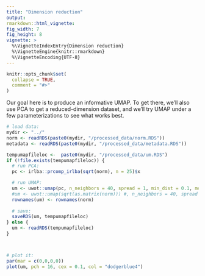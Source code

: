 ```yaml
---
title: "Dimension reduction"
output: 
rmarkdown::html_vignette: 
fig_width: 7 
fig_height: 8 
vignette: >
  %\VignetteIndexEntry{Dimension reduction}
  %\VignetteEngine{knitr::rmarkdown}
  %\VignetteEncoding{UTF-8}
---
```

<style>
p.caption {
  font-size: 1.5em;
}
</style>
```r
knitr::opts_chunk$set(
  collapse = TRUE,
  comment = "#>"
)
```




Our goal here is to produce an informative UMAP. To get there, we'll also use PCA to get a reduced-dimension dataset,
and we'll try UMAP under a few parameterizations to see what works best.

```r
# load data:
mydir <- "../"
norm <- readRDS(paste0(mydir, "/processed_data/norm.RDS"))
metadata <- readRDS(paste0(mydir, "/processed_data/metadata.RDS"))

tempumapfileloc <-  paste0(mydir, "/processed_data/um.RDS")
if (!file.exists(tempumapfileloc)) {
  # run PCA:
  pc <- irlba::prcomp_irlba(sqrt(norm), n = 25)$x

  # run UMAP:
  um <- uwot::umap(pc, n_neighbors = 40, spread = 1, min_dist = 0.1, metric = "cosine")
  #um <- uwot::umap(sqrt(as.matrix(norm))) #, n_neighbors = 40, spread = 1, min_dist = 0.1, metric = "cosine")
  rownames(um) <- rownames(norm)
  
  # save:
  saveRDS(um, tempumapfileloc)
} else {
  um <- readRDS(tempumapfileloc)
}



# plot it:
par(mar = c(0,0,0,0))
plot(um, pch = 16, cex = 0.1, col = "dodgerblue4")
```






